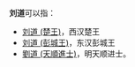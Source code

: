 '''刘道'''可以指：
* [[刘道_(楚王)|刘道 (楚王)]]，西汉楚王
* [[刘道_(彭城王)|刘道 (彭城王)]]，东汉彭城王
* [[劉道_(天順進士)|劉道 (天順進士)]]，明天顺进士。

{{disambig|D道|Cat=二字刘姓人名消歧义}}